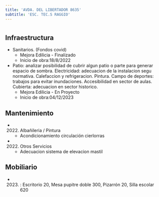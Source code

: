 ```yaml
---
title: 'AVDA. DEL LIBERTADOR 8635'
subtitle: 'ESC. TEC.S RAGGIO'
---
```


#
## Infraestructura

* Sanitarios. (Fondos covid) 
    + Mejora Edilicia - Finalizado 
    + Inicio de obra:18/8/2022 


* Patio: analizar posibilidad de cubrir algun patio o parte para generar espacio de sombra. Electricidad: adecuacion de la instalacion segu normativa. Calefaccion y refrigeracion. Pintura. Campo de deportes: trabajos para evitar inundaciones.  Accesibilidad en sector  de aulas.  Cubierta: adecuacion en sector historico. 
    + Mejora Edilicia - En Proyecto 
    + Inicio de obra:04/12/2023 






## Mantenimiento

*  (2022) Albañileria / Pintura 
    + Acondicionamiento circulación cierlorras

*  (2022) Otros Servicios 
    + Adecuacion sistema de elevacion mastil





## Mobiliario

*  (2023) : Escritorio 20, Mesa pupitre doble 300, Pizarrón 20, Silla escolar 620 



